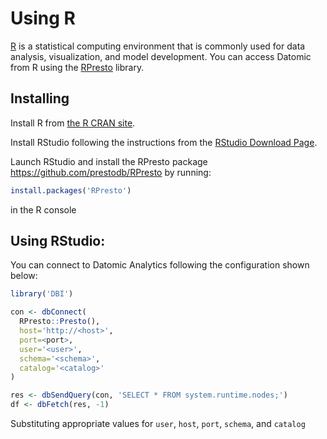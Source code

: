 Using R
=======

[R](https://www.r-project.org/) is a statistical computing environment that is commonly used for data analysis, visualization, and model development. You can access Datomic from R using the [RPresto](https://github.com/prestodb/RPresto) library.

Installing
----------

Install R from [the R CRAN site](https://cran.r-project.org/).

Install RStudio following the instructions from the [RStudio Download Page](https://www.rstudio.com/products/rstudio/download/).

Launch RStudio and install the RPresto package <https://github.com/prestodb/RPresto> by running:

```R
install.packages('RPresto')
```



in the R console





Using RStudio:
--------------

You can connect to Datomic Analytics following the configuration shown below:

```R
library('DBI')

con <- dbConnect(
  RPresto::Presto(),
  host='http://<host>',
  port=<port>,
  user='<user>',
  schema='<schema>',
  catalog='<catalog>'
)

res <- dbSendQuery(con, 'SELECT * FROM system.runtime.nodes;')
df <- dbFetch(res, -1)
```



Substituting appropriate values for `user`, `host`, `port`, `schema`, and `catalog`